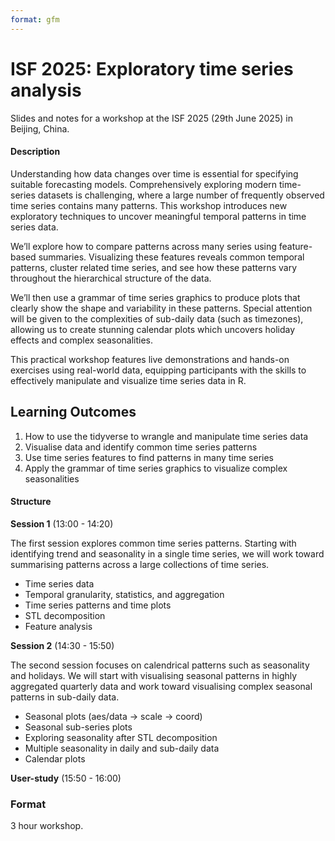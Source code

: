 ```yaml
---
format: gfm
---
```


<!-- README.md is generated from README.qmd. Please edit that file -->

# ISF 2025: Exploratory time series analysis

<!-- badges: start -->
<!-- badges: end -->

Slides and notes for a workshop at the ISF 2025 (29th June 2025) in Beijing, China.

<!-- A recording of this workshop is available on YouTube here: <https://www.youtube.com/watch?v=> -->

<!-- [![](preview.jpg)](https://www.youtube.com/watch?v=) -->

#### Description

Understanding how data changes over time is essential for specifying suitable 
forecasting models. Comprehensively exploring modern time-series datasets is
challenging, where a large number of frequently observed time series contains 
many patterns. This workshop introduces new exploratory techniques to uncover 
meaningful temporal patterns in time series data.

We’ll explore how to compare patterns across many series using feature-based 
summaries. Visualizing these features reveals common temporal patterns, cluster 
related time series, and see how these patterns vary throughout the hierarchical
structure of the data.

We'll then use a grammar of time series graphics to produce plots that clearly
show the shape and variability in these patterns. Special attention will be 
given to the complexities of sub-daily data (such as timezones), allowing us to
create stunning calendar plots which uncovers holiday effects and complex
seasonalities.

This practical workshop features live demonstrations and hands-on exercises 
using real-world data, equipping participants with the skills to effectively 
manipulate and visualize time series data in R.

## Learning Outcomes

1.  How to use the tidyverse to wrangle and manipulate time series data
2.  Visualise data and identify common time series patterns
3.  Use time series features to find patterns in many time series
4.  Apply the grammar of time series graphics to visualize complex seasonalities

#### Structure

<!-- 
Hour 1: Time series data, aggregations, and visualization basics 
Hour 2: Time series decomposition and features 
Hour 3: The grammar of time series graphics 
-->

**Session 1** (13:00 - 14:20)

The first session explores common time series patterns.
Starting with identifying trend and seasonality in a single time series, we will work toward summarising patterns across a large collections of time series.

* Time series data
* Temporal granularity, statistics, and aggregation
* Time series patterns and time plots
* STL decomposition
* Feature analysis

**Session 2** (14:30 - 15:50)

The second session focuses on calendrical patterns such as seasonality and holidays.
We will start with visualising seasonal patterns in highly aggregated quarterly data and work toward visualising complex seasonal patterns in sub-daily data.

* Seasonal plots (aes/data -> scale -> coord)
* Seasonal sub-series plots
* Exploring seasonality after STL decomposition
* Multiple seasonality in daily and sub-daily data
* Calendar plots

<!-- * Local/civil and global/absolute time -->

**User-study** (15:50 - 16:00)



### Format

3 hour workshop.
